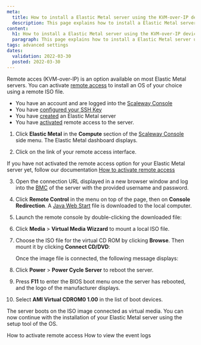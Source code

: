 ```yaml
---
meta:
  title: How to install a Elastic Metal server using the KVM-over-IP device
  description: This page explains how to install a Elastic Metal server using the KVM-over-IP device
content:
  h1: How to install a Elastic Metal server using the KVM-over-IP device
  paragraph: This page explains how to install a Elastic Metal server using the KVM-over-IP device
tags: advanced settings
dates:
  validation: 2022-03-30
  posted: 2022-03-30
---
```


Remote acces (KVM-over-IP) is an option available on most Elastic Metal servers. You can activate [remote access](/compute/elastic-metal/concepts/#remote-access) to install an OS of your choice using a remote ISO file.

<Message type="requirement">

- You have an account and are logged into the [Scaleway Console](https://console.scaleway.com)  
- You have [configured your SSH Key](/console/my-project/how-to/create-ssh-key)
- You have [created](/compute/elastic-metal/how-to/create-server) an Elastic Metal server
- You have [activated](/compute/elastic-metal/concepts/#remote-access) remote access to the server.

</Message>

1. Click **Elastic Metal** in the **Compute** section of the [Scaleway Console](https://console.scaleway.com) side menu. The Elastic Metal dashboard displays.

2. Click on the link of your remote access interface. 

  <Message type="tip">

  If you have not activated the remote access option for your Elastic Metal server yet, follow our documentation [How to activate remote access](/compute/elastic-metal/how-to/activate-remote-access)

  </Message>

3. Open the connection URL displayed in a new browser window and log into the [BMC](https://en.wikipedia.org/wiki/Intelligent_Platform_Management_Interface#Baseboard_management_controller) of the server with the provided username and password.

   <Lightbox src="assets/scaleway-kvm_login.webp" alt="" />

4. Click **Remote Control** in the menu on top of the page, then on **Console Redirection**. A [Java Web Start](https://en.wikipedia.org/wiki/Java_Web_Start) file is downloaded to the local computer.

   <Lightbox src="assets/scaleway-kvm_console_start.webp" alt="" />

5. Launch the remote console by double-clicking the downloaded file:

   <Lightbox src="assets/scaleway-kvm_interface.webp" alt="" />

6. Click **Media** > **Virtual Media Wizzard** to mount a local ISO file.

   <Lightbox src="assets/scaleway-kvm_virtual_media_wizzard.webp" alt="" />

7. Choose the ISO file for the virtual CD ROM by clicking **Browse**. Then mount it by clicking **Connect CD/DVD**:

    <Lightbox src="assets/scaleway-kvm_connect_cd.webp" alt="" />

   Once the image file is connected, the following message displays:

    <Lightbox src="assets/scaleway-kvm_cd_connected.webp" alt="" />

8. Click **Power** > **Power Cycle Server** to reboot the server.

    <Lightbox src="assets/scaleway-kvm_power_cycle.webp" alt="" />

9. Press **F11** to enter the BIOS boot menu once the server has rebooted, and the logo of the manufacturer displays.

10. Select **AMI Virtual CDROM0 1.00** in the list of boot devices.

    <Lightbox src="assets/scaleway-kvm_boot_device.webp" alt="" />

The server boots on the ISO image connected as virtual media. You can now continue with the installation of your Elastic Metal server using the setup tool of the OS.

<Navigation title="See Also">
  <PreviousButton to="/compute/elastic-metal/how-to/activate-remote-access/">How to activate remote access</PreviousButton>
  <NextButton to="/compute/elastic-metal/how-to/view-the-event-logs/">How to view the event logs</NextButton>
</Navigation>
